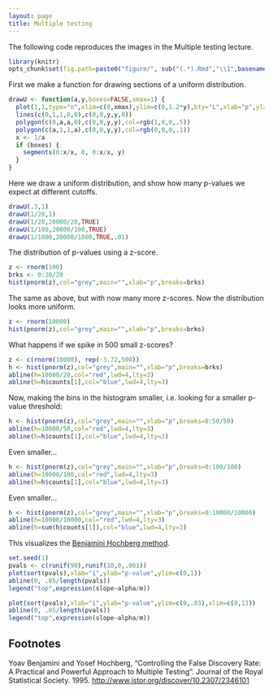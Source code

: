 ```yaml
---
layout: page
title: Multiple testing
---
```


The following code reproduces the images in the Multiple testing lecture.

```r
library(knitr)
opts_chunk$set(fig.path=paste0("figure/", sub("(.*).Rmd","\\1",basename(knitr:::knit_concord$get('infile'))), "-"))
```

First we make a function for drawing sections of a uniform distribution.

```r
drawU <- function(a,y,boxes=FALSE,xmax=1) {
  plot(1,1,type="n",xlim=c(0,xmax),ylim=c(0,1.2*y),bty="L",xlab="p",ylab="",las=1)
  lines(c(0,1,1,0,0),c(0,0,y,y,0))
  polygon(c(0,a,a,0),c(0,0,y,y),col=rgb(1,0,0,.5))
  polygon(c(a,1,1,a),c(0,0,y,y),col=rgb(0,0,0,.1))
  x <- 1/a
  if (boxes) {
    segments(0:x/x, 0, 0:x/x, y)
  }
}
```

Here we draw a uniform distribution, and show how many p-values we expect at different cutoffs.

```r
drawU(.3,1)
drawU(1/20,1)
drawU(1/20,20000/20,TRUE)
drawU(1/100,20000/100,TRUE)
drawU(1/1000,20000/1000,TRUE,.01)
```

The distribution of p-values using a z-score.

```r
z <- rnorm(100)
brks <- 0:20/20
hist(pnorm(z),col="grey",main="",xlab="p",breaks=brks)
```

The same as above, but with now many more z-scores. Now the distribution looks more uniform.

```r
z <- rnorm(10000)
hist(pnorm(z),col="grey",main="",xlab="p",breaks=brks)
```

What happens if we spike in 500 small z-scores?

```r
z <- c(rnorm(10000), rep(-3.72,500))
h <- hist(pnorm(z),col="grey",main="",xlab="p",breaks=brks)
abline(h=10000/20,col="red",lwd=4,lty=3)
abline(h=h$counts[1],col="blue",lwd=4,lty=3)
```

Now, making the bins in the histogram smaller, i.e. looking for a smaller p-value threshold:

```r
h <- hist(pnorm(z),col="grey",main="",xlab="p",breaks=0:50/50)
abline(h=10000/50,col="red",lwd=4,lty=3)
abline(h=h$counts[1],col="blue",lwd=4,lty=3)
```

Even smaller...

```r
h <- hist(pnorm(z),col="grey",main="",xlab="p",breaks=0:100/100)
abline(h=10000/100,col="red",lwd=4,lty=3)
abline(h=h$counts[1],col="blue",lwd=4,lty=3)
```

Even smaller...

```r
h <- hist(pnorm(z),col="grey",main="",xlab="p",breaks=0:10000/10000)
abline(h=10000/10000,col="red",lwd=4,lty=3)
abline(h=sum(h$counts[1]),col="blue",lwd=4,lty=3)
```

This visualizes the [Benjamini Hochberg method](#foot).

```r
set.seed(1)
pvals <- c(runif(90),runif(10,0,.001))
plot(sort(pvals),xlab="i",ylab="p-value",ylim=c(0,1))
abline(0, .05/length(pvals))
legend("top",expression(slope~alpha/m))
```

```r
plot(sort(pvals),xlab="i",ylab="p-value",ylim=c(0,.03),xlim=c(0,13))
abline(0, .05/length(pvals))
legend("top",expression(slope~alpha/m))
```

## Footnotes <a name="foot"></a>

Yoav Benjamini and Yosef Hochberg, "Controlling the False Discovery Rate: A Practical and Powerful Approach to Multiple Testing". Journal of the Royal Statistical Society. 1995.
<http://www.jstor.org/discover/10.2307/2346101>
